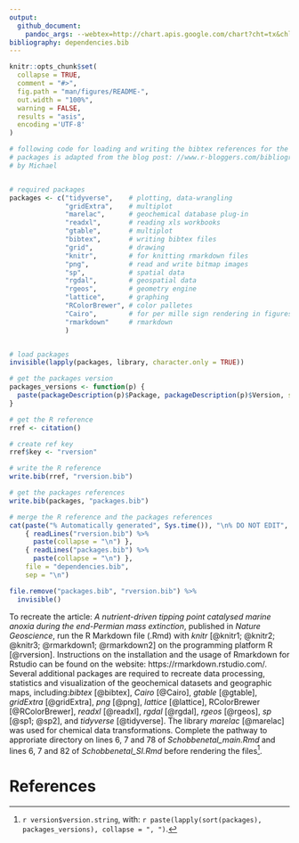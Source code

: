 ```yaml
---
output: 
  github_document:
    pandoc_args: --webtex=http://chart.apis.google.com/chart?cht=tx&chl=
bibliography: dependencies.bib   
---
```


<!--  use the --webtex argument in the YAML to render equations -->

```r
knitr::opts_chunk$set(
  collapse = TRUE,
  comment = "#>",
  fig.path = "man/figures/README-",
  out.width = "100%",
  warning = FALSE, 
  results = "asis",
  encoding ='UTF-8'
)
```


<!-- badges: start -->

<!-- badges: end -->


```r
# following code for loading and writing the bibtex references for the used 
# packages is adapted from the blog post: //www.r-bloggers.com/bibliography-with-knitr-cite-your-references-and-packages/,
# by Michael


# required packages
packages <- c("tidyverse",    # plotting, data-wrangling
              "gridExtra",    # multiplot
              "marelac",      # geochemical database plug-in
              "readxl",       # reading xls workbooks
              "gtable",       # multiplot
              "bibtex",       # writing bibtex files
              "grid",         # drawing
              "knitr",        # for knitting rmarkdown files
              "png",          # read and write bitmap images
              "sp",           # spatial data
              "rgdal",        # geospatial data
              "rgeos",        # geometry engine
              "lattice",      # graphing 
              "RColorBrewer", # color palletes
              "Cairo",        # for per mille sign rendering in figures
              "rmarkdown"     # rmarkdown
              )    


# load packages
invisible(lapply(packages, library, character.only = TRUE))

# get the packages version 
packages_versions <- function(p) {
  paste(packageDescription(p)$Package, packageDescription(p)$Version, sep = " ")
}

# get the R reference
rref <- citation()

# create ref key
rref$key <- "rversion"

# write the R reference
write.bib(rref, "rversion.bib")

# get the packages references
write.bib(packages, "packages.bib")

# merge the R reference and the packages references
cat(paste("% Automatically generated", Sys.time()), "\n% DO NOT EDIT",
    { readLines("rversion.bib") %>% 
      paste(collapse = "\n") },
    { readLines("packages.bib") %>% 
      paste(collapse = "\n") },
    file = "dependencies.bib",
    sep = "\n")

file.remove("packages.bib", "rversion.bib") %>% 
  invisible()

```

To recreate the article: *A nutrient-driven tipping point catalysed marine anoxia during the end-Permian mass extinction*, published in *Nature Geoscience*, run the R Markdown file (.Rmd) with *knitr* [@knitr1; @knitr2; @knitr3; @rmarkdown1; @rmarkdown2] on the programming platform R [@rversion].  Instructions on the installation and the usage of Rmarkdown for Rstudio can be found on the website: https://rmarkdown.rstudio.com/. Several additional packages are required to recreate data processing, statistics and visualization of the geochemical datasets and geographic maps, including:*bibtex* [@bibtex], *Cairo* [@Cairo], *gtable* [@gtable], *gridExtra* [@gridExtra], *png* [@png], *lattice* [@lattice], RColorBrewer [@RColorBrewer],  *readxl* [@readxl], *rgdal* [@rgdal], *rgeos* [@rgeos], *sp* [@sp1; @sp2], and *tidyverse* [@tidyverse]. The library *marelac* [@marelac] was used for chemical data transformations. Complete the pathway to approriate directory on lines 6, 7 and 78 of *Schobbenetal_main.Rmd* and lines 6, 7 and 82 of *Schobbenetal_SI.Rmd* before rendering the files[^r_version].

[^r_version]: `r version$version.string`, with: `r paste(lapply(sort(packages), packages_versions), collapse = ", ")`.

# References
